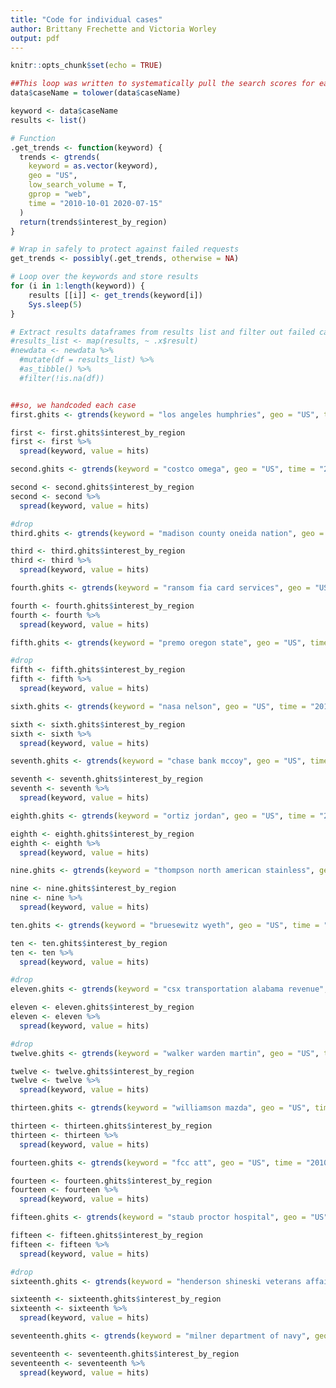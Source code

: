 ```yaml
---
title: "Code for individual cases"
author: Brittany Frechette and Victoria Worley
output: pdf
---
```


```r
knitr::opts_chunk$set(echo = TRUE)
```

```r
##This loop was written to systematically pull the search scores for each case by region, but it pulled NAs only. 
data$caseName = tolower(data$caseName)

keyword <- data$caseName
results <- list()

# Function
.get_trends <- function(keyword) {
  trends <- gtrends(
    keyword = as.vector(keyword),
    geo = "US",
    low_search_volume = T,
    gprop = "web",
    time = "2010-10-01 2020-07-15"
  )
  return(trends$interest_by_region)
}

# Wrap in safely to protect against failed requests
get_trends <- possibly(.get_trends, otherwise = NA)

# Loop over the keywords and store results
for (i in 1:length(keyword)) {
    results [[i]] <- get_trends(keyword[i])
    Sys.sleep(5)
}

# Extract results dataframes from results list and filter out failed calls bit doesn't work and won't let the document knit
#results_list <- map(results, ~ .x$result)
#newdata <- newdata %>% 
  #mutate(df = results_list) %>% 
  #as_tibble() %>% 
  #filter(!is.na(df))


##so, we handcoded each case
first.ghits <- gtrends(keyword = "los angeles humphries", geo = "US", time = "2010-10-01 2020-07-15", gprop = "web", low_search_volume = T)

first <- first.ghits$interest_by_region
first <- first %>%
  spread(keyword, value = hits)

second.ghits <- gtrends(keyword = "costco omega", geo = "US", time = "2010-10-01 2020-07-15", gprop = "web", low_search_volume = T)

second <- second.ghits$interest_by_region
second <- second %>%
  spread(keyword, value = hits)

#drop
third.ghits <- gtrends(keyword = "madison county oneida nation", geo = "US", time = "2010-10-01 2020-07-15", gprop = "web",low_search_volume = T)

third <- third.ghits$interest_by_region
third <- third %>%
  spread(keyword, value = hits)

fourth.ghits <- gtrends(keyword = "ransom fia card services", geo = "US", time = "2010-10-01 2020-07-15", gprop = "web", low_search_volume = T)

fourth <- fourth.ghits$interest_by_region
fourth <- fourth %>%
  spread(keyword, value = hits)

fifth.ghits <- gtrends(keyword = "premo oregon state", geo = "US", time = "2010-10-01 2020-07-15", gprop = "web", low_search_volume = T)

#drop
fifth <- fifth.ghits$interest_by_region
fifth <- fifth %>%
  spread(keyword, value = hits)

sixth.ghits <- gtrends(keyword = "nasa nelson", geo = "US", time = "2010-10-01 2020-07-15", gprop = "web", low_search_volume = T)

sixth <- sixth.ghits$interest_by_region
sixth <- sixth %>%
  spread(keyword, value = hits)

seventh.ghits <- gtrends(keyword = "chase bank mccoy", geo = "US", time = "2010-10-01 2020-07-15", gprop = "web", low_search_volume = T)

seventh <- seventh.ghits$interest_by_region
seventh <- seventh %>%
  spread(keyword, value = hits)

eighth.ghits <- gtrends(keyword = "ortiz jordan", geo = "US", time = "2010-10-01 2020-07-15", gprop = "web", low_search_volume = T)

eighth <- eighth.ghits$interest_by_region
eighth <- eighth %>%
  spread(keyword, value = hits)

nine.ghits <- gtrends(keyword = "thompson north american stainless", geo = "US", time = "2010-10-01 2020-07-15", gprop = "web", low_search_volume = T)

nine <- nine.ghits$interest_by_region
nine <- nine %>%
  spread(keyword, value = hits)

ten.ghits <- gtrends(keyword = "bruesewitz wyeth", geo = "US", time = "2010-10-01 2020-07-15", gprop = "web", low_search_volume = T)

ten <- ten.ghits$interest_by_region
ten <- ten %>%
  spread(keyword, value = hits)

#drop
eleven.ghits <- gtrends(keyword = "csx transportation alabama revenue", geo = "US", time = "2010-10-01 2020-07-15", gprop = "web", low_search_volume = T)

eleven <- eleven.ghits$interest_by_region
eleven <- eleven %>%
  spread(keyword, value = hits)

#drop
twelve.ghits <- gtrends(keyword = "walker warden martin", geo = "US", time = "2010-10-01 2020-07-15", gprop = "web", low_search_volume = T)

twelve <- twelve.ghits$interest_by_region
twelve <- twelve %>%
  spread(keyword, value = hits)

thirteen.ghits <- gtrends(keyword = "williamson mazda", geo = "US", time = "2010-10-01 2020-07-15", gprop = "web", low_search_volume = T)

thirteen <- thirteen.ghits$interest_by_region
thirteen <- thirteen %>%
  spread(keyword, value = hits)

fourteen.ghits <- gtrends(keyword = "fcc att", geo = "US", time = "2010-10-01 2020-07-15", gprop = "web", low_search_volume = T)

fourteen <- fourteen.ghits$interest_by_region
fourteen <- fourteen %>%
  spread(keyword, value = hits)

fifteen.ghits <- gtrends(keyword = "staub proctor hospital", geo = "US", time = "2010-10-01 2020-07-15", gprop = "web", low_search_volume = T)

fifteen <- fifteen.ghits$interest_by_region
fifteen <- fifteen %>%
  spread(keyword, value = hits)

#drop
sixteenth.ghits <- gtrends(keyword = "henderson shineski veterans affairs", geo = "US", time = "2010-10-01 2020-07-15", gprop = "web", low_search_volume = T)

sixteenth <- sixteenth.ghits$interest_by_region
sixteenth <- sixteenth %>%
  spread(keyword, value = hits)

seventeenth.ghits <- gtrends(keyword = "milner department of navy", geo = "US", time = "2010-10-01 2020-07-15", gprop = "web", low_search_volume = T)

seventeenth <- seventeenth.ghits$interest_by_region
seventeenth <- seventeenth %>%
  spread(keyword, value = hits)
```